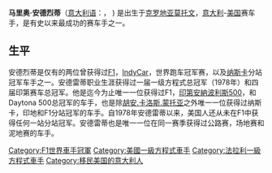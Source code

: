 {{noteTA
|G1=Racing}}
{{Former F1 driver
|  Name = Mario Andretti<br>馬里奧·安德烈蒂
|  Image = MarioAndretti.jpg
|  Nationality = {{flagicon|Italy}} [[Italy|意大利]]<br />{{flagicon|USA}} [[United_States|美國]] (1964年歸化) 
|  Years = [[1968年世界一级方程式锦标赛|1968]] - [[1972年世界一级方程式锦标赛|1972]]、[[1974年世界一级方程式锦标赛|1974]] - [[1982年世界一级方程式锦标赛|1982]] |
  Team(s) = [[蓮花車隊|蓮花車隊]]、[[進行曲車隊|進行曲車隊]]、[[法拉利車隊|法拉利車隊]]、[[帕內利車隊|帕內利車隊]]、[[愛快羅密歐車隊|愛快羅密歐車隊]]、[[威廉斯車隊|威廉斯車隊]] |
  Races = 131 (128次起步)|
  Championships = 1 ([[1978_Formula_One_season|1978]]) |
  Wins = 12 |
  Podiums = 19 |
  Points = 180 |
  Poles = 18 |
  Fastest laps = 10 |
  First race = 1968年[[義大利大獎賽|義大利大獎賽]] |
  First win =  1971年[[南非大獎賽|南非大獎賽]]|
  Last win =  1978年[[荷蘭大獎賽|荷蘭大獎賽]]|
  Last race = 1982年[[凱薩宮大獎賽|凱薩宮大獎賽]] |
}}

'''马里奥·安德烈蒂'''（[[意大利语|意大利语]]：{{lang|it|Mario Andretti}}， {{bd|1940年|2月28日}}) 是出生于[[克罗地亚|克罗地亚]][[莫托文|莫托文]]，[[意大利|意大利]]-[[美国|美国]]赛车手，是有史以来最成功的赛车手之一。

== 生平 ==
安德烈蒂是仅有的两位曾获得过[[F1|F1]]，[[印第賽車系列賽|IndyCar]]，世界跑车冠军赛，以及[[纳斯卡|纳斯卡]]分站冠军车手之一。安德雷蒂职业生涯获得过一届一级方程式总冠军（1978年）和四届印第赛车总冠军。他是迄今为止唯一一位获得过F1，[[印第安納波利斯500|印第安納波利斯500]]，和Daytona 500总冠军的车手，也是除[[蒙托亞|胡安.卡洛斯.蒙托亚]]之外唯一一位获得过纳斯卡，印地和F1分站冠军的车手。自1978年安德雷蒂以来，美国人还从未在F1中获得任何一站分站冠军。安德雷蒂也是唯一一位在同一赛季获得过公路赛，场地赛和泥地赛的车手。

{{F1-stub}}
{{Italy-bio-stub}}
{{F1车手世界冠军}}
{{Authority control}}
[[Category:F1世界車手冠軍|Category:F1世界車手冠軍]]
[[Category:美國一級方程式車手|Category:美國一級方程式車手]]
[[Category:法拉利一級方程式車手|Category:法拉利一級方程式車手]]
[[Category:移民美国的意大利人|Category:移民美国的意大利人]]